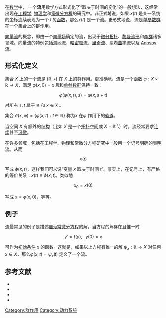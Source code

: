 在[[数学|数学]]中， 一个'''流'''用数学方式形式化了“取决于时间的变化”的一般想法，这经常出现在[[工程学|工程学]], [[物理学|物理学]]和[[常微分方程|常微分方程]]的研究中。非正式地说，如果 <math>x(t)</math> 是某一系统的坐标连续表现为一个 ''t'' 的[[函数|函数]]，那么<math>x(t)</math> 是一个流。更形式地说，流是[[单参数群|单参数群]]在一个[[集合_(數學)|集合]]上的[[群作用|群作用]]。

[[向量流|向量流]]的概念，即由一个[[向量场|向量场]]确定的流，出现于[[微分拓扑|微分拓扑]]、[[黎曼流形|黎曼流形]]和[[李群|李群]]诸多领域。向量流的特例包括[[测地流|测地流]]、[[哈密顿流|哈密顿流]]、[[里奇流|里奇流]]、[[平均曲率流|平均曲率流]]以及 [[Anosov流|Anosov 流]]。

==形式化定义==
集合 <math>X</math> 上的一个流是 <math>(\mathbb{R},+)</math> 在 <math>X</math> 上的群作用。更准确地，流是一个函数 <math>\varphi:X\times \mathbb{R}\rightarrow X</math>，满足 <math>\varphi(x,0) = x</math> 且和[[单参数群|单参数群]]保持一致：

:<math>\varphi(\varphi(x,t),s) = \varphi(x,s+t)</math>

对所有 <math>s,t</math> 属于 <math>\mathbb{R}</math> 和 <math>x\in X</math> 。

集合 <math>\mathcal{O}(x,\varphi) = \{\varphi(x,t):t\in\mathbb{R}\}</math> 称为<math>x</math> 在<math>\varphi</math> 作用下的[[轨道_(群论)|轨道]]。

当空间 <math>X</math> 有额外的[[数学结构|结构]]（比如 <math>X</math> 是一个[[拓扑空间|拓扑空间]]或 <math>X = \mathbb{R}^n.</math>）时，流经常要求[[连续函数|连续]]甚至[[可微|可微]]。

在许多领域，包括在工程学、物理和常微分方程研究中一般用一个记号明确的表明流。从而

:<math>x(t)</math>

写成  <math>\phi(x,t)</math>，这样我们可以说“变量 ''x'' 取决于时间 ''t''”。事实上，在记号上，有严格的等价关系：<math>x(t)\equiv\phi(x,t)</math>。类似地

:<math>x_0=x(0)</math>

写成 <math>x=\phi(x,0)</math>，等等。

==例子==
流最常见的例子是描述[[自治系統_(數學)|自治]][[常微分方程|常微分方程]]的解，当方程的解存在且惟一时

:<math> y' = f(y),\;\;\; y(0)=x</math>   

可作为[[初始值问题|初始条件]] <math>x</math> 的函数。这就是，如果以上方程有惟一的解 <math>\psi_x:\mathbb{R}\rightarrow X</math> 对任何 <math>x\in X</math>，那么<math>\varphi(x,t) = \psi_x(t)</math> 定义了一个流。

==参考文献==
* {{springer|author=D.V. Anosov|title=Continuous flow|id=c/c025630}}
* {{springer|author=D.V. Anosov|title=Measureable flow|id=m/m063190}}
* {{springer|author=D.V. Anosov|title=Special flow|id=S/s086270}}
* {{planetmath|urlid=flow|title=Flow}}


[[Category:群作用|Category:群作用]]
[[Category:动力系统|Category:动力系统]]